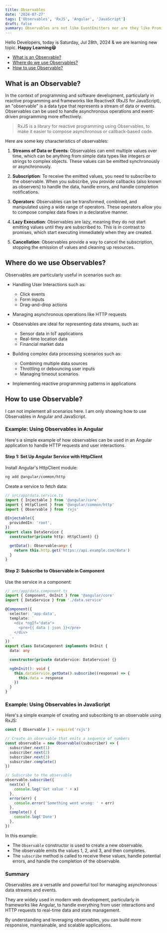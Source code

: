 ```yaml
---
title: Observables
date: '2024-07-27'
tags: ['Observables', 'RxJS', 'Angular', 'JavaScript']
draft: false
summary: Observables are not like EventEmitters nor are they like Promises for multiple values. Observables may act like EventEmitters in some cases, namely when they are multicasted using RxJS Subjects, but usually they don't act like EventEmitters.
---
```


Hello Developers, today is Saturday, Jul 28th, 2024 & we are learning new topic. **Happy Learning😃**

- [What is an Observable?](#what-is-an-observable)
- [Where do we use Observables?](#where-do-we-use-observables)
- [How to use Observable?](#how-to-use-observable)

## What is an Observable?

In the context of programming and software development, particularly in reactive programming and frameworks like ReactiveX (RxJS for JavaScript), an "observable" is a data type that represents a stream of data or events. Observables can be used to handle asynchronous operations and event-driven programming more effectively.

> RxJS is a library for reactive programming using Observables, to make it easier to compose asynchronous or callback-based code.

Here are some key characteristics of observables:

1. **Streams of Data or Events**: Observables can emit multiple values over time, which can be anything from simple data types like integers or strings to complex objects. These values can be emitted synchronously or asynchronously.

2. **Subscription**: To receive the emitted values, you need to subscribe to the observable. When you subscribe, you provide callbacks (also known as observers) to handle the data, handle errors, and handle completion notifications.

3. **Operators**: Observables can be transformed, combined, and manipulated using a wide range of operators. These operators allow you to compose complex data flows in a declarative manner.

4. **Lazy Execution**: Observables are lazy, meaning they do not start emitting values until they are subscribed to. This is in contrast to promises, which start executing immediately when they are created.

5. **Cancellation**: Observables provide a way to cancel the subscription, stopping the emission of values and cleaning up resources.

## Where do we use Observables?

Observables are particularly useful in scenarios such as:

- Handling User Interactions such as:

  - Click events
  - Form inputs
  - Drag-and-drop actions

- Managing asynchronous operations like HTTP requests
- Observables are ideal for representing data streams, such as:
  - Sensor data in IoT applications
  - Real-time location data
  - Financial market data
- Building complex data processing scenarios such as:
  - Combining multiple data sources
  - Throttling or debouncing user inputs
  - Managing timeout scenarios
- Implementing reactive programming patterns in applications

## How to use Observable?

I can not implement all scenarios here. I am only showing how to use Observables in Angular and JavaScript.

### Example: Using Observables in Angular

Here's a simple example of how observables can be used in an Angular application to handle HTTP requests and user interactions.

#### Step 1: Set Up Angular Service with HttpClient

Install Angular's HttpClient module:

```bash
ng add @angular/common/http
```

Create a service to fetch data:

```typescript
// src/app/data.service.ts
import { Injectable } from '@angular/core'
import { HttpClient } from '@angular/common/http'
import { Observable } from 'rxjs'

@Injectable({
  providedIn: 'root',
})
export class DataService {
  constructor(private http: HttpClient) {}

  getData(): Observable<any> {
    return this.http.get('https://api.example.com/data')
  }
}
```

#### Step 2: Subscribe to Observable in Component

Use the service in a component:

```typescript
// src/app/data.component.ts
import { Component, OnInit } from '@angular/core'
import { DataService } from './data.service'

@Component({
  selector: 'app-data',
  template: `
    <div *ngIf="data">
      <pre>{{ data | json }}</pre>
    </div>
  `,
})
export class DataComponent implements OnInit {
  data: any

  constructor(private dataService: DataService) {}

  ngOnInit(): void {
    this.dataService.getData().subscribe((response) => {
      this.data = response
    })
  }
}
```

### Example: Using Observables in JavaScript

Here's a simple example of creating and subscribing to an observable using RxJS:

```javascript
const { Observable } = require('rxjs')

// Create an observable that emits a sequence of numbers
const observable = new Observable((subscriber) => {
  subscriber.next(1)
  subscriber.next(2)
  subscriber.next(3)
  subscriber.complete()
})

// Subscribe to the observable
observable.subscribe({
  next(x) {
    console.log('Got value ' + x)
  },
  error(err) {
    console.error('Something went wrong: ' + err)
  },
  complete() {
    console.log('Done')
  },
})
```

In this example:

- The `Observable` constructor is used to create a new observable.
- The observable emits the values 1, 2, and 3, and then completes.
- The `subscribe` method is called to receive these values, handle potential errors, and handle the completion of the observable.

### Summary

Observables are a versatile and powerful tool for managing asynchronous data streams and events.

They are widely used in modern web development, particularly in frameworks like Angular, to handle everything from user interactions and HTTP requests to real-time data and state management.

By understanding and leveraging observables, you can build more responsive, maintainable, and scalable applications.
